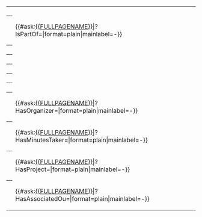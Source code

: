 <table class="info_box">
<tr>
<th class="heading" colspan="2">{{{_label_schema|Event}}}</th>
</tr>
<tr> 
<th>{{{_label_event_series|Event series}}}</th> 
<td>{{#ask:[[{{FULLPAGENAME}}]]|?IsPartOf=|format=plain|mainlabel=-}}</td> 
</tr>
<tr> 
<th>{{{_label_start_date|Start date}}}</th> 
<td>{{{start_date|}}}</td> 
</tr>
<tr> 
<th>{{{_label_end_date|End date}}}</th> 
<td>{{{end_date|}}}</td> 
</tr>
<tr> 
<th>{{{_label_duration|Duration}}}</th> 
<td>{{{duration|}}}</td> 
</tr>
<tr> 
<th>{{{_label_location_name|Location}}}</th> 
<td>{{{location_name|}}}</td> 
</tr>
<tr> 
<th>{{{_label_url|URL}}}</th> 
<td>{{{url|}}}</td> 
</tr>
<tr> 
<th>{{{_label_organizer|Organizer}}}</th> 
<td>{{#ask:[[{{FULLPAGENAME}}]]|?HasOrganizer=|format=plain|mainlabel=-}}</td> 
</tr> 
<tr> 
<th>{{{_label_minutes_taker|Minutes taker}}}</th> 
<td>{{#ask:[[{{FULLPAGENAME}}]]|?HasMinutesTaker=|format=plain|mainlabel=-}}</td> 
</tr>
<tr> 
<th>{{{_label_project|Project(s)}}}</th> 
<td>{{#ask:[[{{FULLPAGENAME}}]]|?HasProject=|format=plain|mainlabel=-}}</td> 
</tr> 
<tr> 
<th>{{{_labelassociated_ou|Associated OU(s)}}}</th> 
<td>{{#ask:[[{{FULLPAGENAME}}]]|?HasAssociatedOu=|format=plain|mainlabel=-}}</td> 
</tr> 
</table>